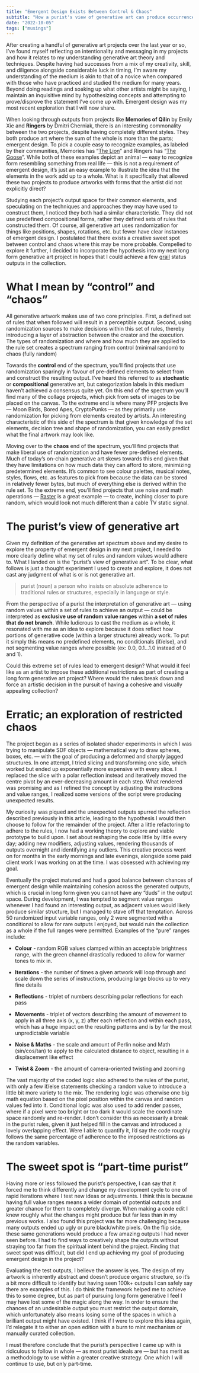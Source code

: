 ```yaml
---
title: "Emergent Design Exists Between Control & Chaos"
subtitle: "How a purist's view of generative art can produce occurrences of emergent design."
date: "2022-10-05"
tags: ["musings"]
---
```


After creating a handful of generative art projects over the last year or so, I’ve found myself reflecting on intentionality and messaging in my projects and how it relates to my understanding generative art theory and techniques. Despite having had successes from a mix of my creativity, skill, and diligence alongside considerable luck in timing, I’m aware my understanding of the medium is akin to that of a novice when compared with those who have practiced and studied the medium for many years. Beyond doing readings and soaking up what other artists might be saying, I maintain an inquisitive mind by hypothesizing concepts and attempting to prove/disprove the statement I’ve come up with. Emergent design was my most recent exploration that I will now share.

<ImageEmbed src="erratic-oob-A.jpg" alt="Erratic Out of Bounds" width={1024} height={682} priority="true" />

When looking through outputs from projects like **Memories of Qilin** by Emily Xie and **Ringers** by Dmitri Cherniak, there is an interesting commonality between the two projects, despite having completely different styles. They both produce art where the sum of the whole is more than the parts; emergent design. To pick a couple easy to recognize examples, as labeled by their communities, Memories has “[The Lion](https://www.artblocks.io/collections/curated/projects/0xa7d8d9ef8d8ce8992df33d8b8cf4aebabd5bd270/282/tokens/282000808)” and Ringers has “[The Goose](https://www.artblocks.io/collections/curated/projects/0xa7d8d9ef8d8ce8992df33d8b8cf4aebabd5bd270/13/tokens/13000879)”. While both of these examples depict an animal — easy to recognize form resembling something from real life — this is not a requirement of emergent design, it’s just an easy example to illustrate the idea that the elements in the work add up to a whole. What is it specifically that allowed these two projects to produce artworks with forms that the artist did not explicitly direct?

Studying each project’s output space for their common elements, and speculating on the techniques and approaches they may have used to construct them, I noticed they both had a similar characteristic. They did not use predefined compositional forms, rather they defined sets of rules that constructed them. Of course, all generative art uses randomization for things like positions, shapes, rotations, etc. but fewer have clear instances of emergent design. I postulated that there exists a creative sweet spot between control and chaos where this may be more probable. Compelled to explore it further, I decided to incorporate the hypothesis into my next long form generative art project in hopes that I could achieve a few [grail](https://showups.io/web3-dictionary/grail/) status outputs in the collection.

# What I mean by “control” and “chaos”

All generative artwork makes use of two core principles. First, a defined set of rules that when followed will result in a perceptible output. Second, using randomization sources to make decisions within this set of rules, thereby introducing a layer of abstraction between the creator and the execution. The types of randomization and where and how much they are applied to the rule set creates a spectrum ranging from control (minimal random) to chaos (fully random)

<ImageEmbed src="proof-of-pep-1620.jpg" alt="Proof of Pepe #1620" width={921} height={921} mode="inset" />

Towards the **control** end of the spectrum, you’ll find projects that use randomization sparingly in favour of pre-defined elements to select from and construct the resulting output. I’ve heard this referred to as **stochastic** or **compositional** generative art, but categorization labels in this medium haven’t achieved a consensus quite yet. On this end of the spectrum you’ll find many of the collage projects, which pick from sets of images to be placed on the canvas. To the extreme end is where many PFP projects live — Moon Birds, Bored Apes, CryptoPunks — as they primarily use randomization for picking from elements created by artists. An interesting characteristic of this side of the spectrum is that given knowledge of the set elements, decision tree and shape of randomization, you can easily predict what the final artwork may look like.

<ImageEmbed
    src="montreal-friend-scale-494.jpg"
    alt="Montreal Friend Scale #494"
    width={1200}
    height={1200}
    mode="inset"
/>

Moving over to the **chaos** end of the spectrum, you’ll find projects that make liberal use of randomization and have fewer pre-defined elements. Much of today’s on-chain generative art skews towards this end given that they have limitations on how much data they can afford to store, minimizing predetermined elements. It’s common to see colour palettes, musical notes, styles, flows, etc. as features to pick from because the data can be stored in relatively fewer bytes, but much of everything else is derived within the rule set. To the extreme end, you’ll find projects that use noise and math operations — [Raster](https://www.artblocks.io/collections/curated/projects/0xa7d8d9ef8d8ce8992df33d8b8cf4aebabd5bd270/341) is a great example — to create, inching closer to pure random, which would look not much different than a cable TV static signal.

# The purist’s view of generative art

Given my definition of the generative art spectrum above and my desire to explore the property of emergent design in my next project, I needed to more clearly define what my set of rules and random values would adhere to. What I landed on is the “purist’s view of generative art”. To be clear, what follows is just a thought experiment I used to create and explore, it does not cast any judgment of what is or is not generative art.

> purist (noun)
> a person who insists on absolute adherence to traditional rules or structures, especially in language or style.

From the perspective of a purist the interpretation of generative art — using random values within a set of rules to achieve an output — could be interpreted as **exclusive use of random value ranges** within **a set of rules that do not branch**. While ludicrous to cast the medium as a whole, it resonated with me as an idea to explore because it does reflect how portions of generative code (within a larger structure) already work. To put it simply this means no predefined elements, no conditionals (if/else), and not segmenting value ranges where possible (ex: 0.0, 0.1…1.0 instead of 0 and 1).

Could this extreme set of rules lead to emergent design? What would it feel like as an artist to impose these additional restrictions as part of creating a long form generative art project? Where would the rules break down and force an artistic decision in the pursuit of having a cohesive and visually appealing collection?

# Erratic; an exploration of restricted chaos

The project began as a series of isolated shader experiments in which I was trying to manipulate SDF objects — mathematical way to draw spheres, boxes, etc. — with the goal of producing a deformed and sharply jagged structures. In one attempt, I tried slicing and transforming one side, which worked but ended up exponentially more expensive with every slice. I replaced the slice with a polar reflection instead and iteratively moved the centre pivot by an ever-decreasing amount in each step. What rendered was promising and as I refined the concept by adjusting the instructions and value ranges, I realized some versions of the script were producing unexpected results.

<ImageEmbed src="erratic-experiments.jpg" alt="Erratic Experiments" width={2666} height={1000} />

My curiosity was piqued and the unexpected outputs spurred the reflection described previously in this article, leading to the hypothesis I would then choose to follow for the remainder of the project. After a little refactoring to adhere to the rules, I now had a working theory to explore and viable prototype to build upon. I set about reshaping the code little by little every day; adding new modifiers, adjusting values, rendering thousands of outputs overnight and identifying any outliers. This creative process went on for months in the early mornings and late evenings, alongside some paid client work I was working on at the time. I was obsessed with achieving my goal.

Eventually the project matured and had a good balance between chances of emergent design while maintaining cohesion across the generated outputs, which is crucial in long form given you cannot have any “duds” in the output space. During development, I was tempted to segment value ranges whenever I had found an interesting output, as adjacent values would likely produce similar structure, but I managed to stave off that temptation. Across 50 randomized input variable ranges, only 2 were segmented with a conditional to allow for rare outputs I enjoyed, but would ruin the collection as a whole if the full ranges were permitted. Examples of the “pure” ranges include:

-   **Colour** - random RGB values clamped within an acceptable brightness range, with the green channel drastically reduced to allow for warmer tones to mix in.

-   **Iterations** - the number of times a given artwork will loop through and scale down the series of instructions, producing large blocks up to very fine details

-   **Reflections** - triplet of numbers describing polar reflections for each pass

-   **Movements** - triplet of vectors describing the amount of movement to apply in all three axis (x, y, z) after each reflection and within each pass, which has a huge impact on the resulting patterns and is by far the most unpredictable variable

-   **Noise & Maths** - the scale and amount of Perlin noise and Math (sin/cos/tan) to apply to the calculated distance to object, resulting in a displacement like effect

-   **Twist & Zoom** - the amount of camera-oriented twisting and zooming

<ImageEmbed src="erratic-oob-B.jpg" alt="Erratic Out of Bounds" width={2400} height={1600} />

The vast majority of the coded logic also adhered to the rules of the purist, with only a few if/else statements checking a random value to introduce a little bit more variety to the mix. The rendering logic was otherwise one big math equation based on the pixel position within the canvas and random values fed into it. Conditional logic was also used to add render passes, where if a pixel were too bright or too dark it would scale the coordinate space randomly and re-render. I don’t consider this as necessarily a break in the purist rules, given it just helped fill in the canvas and introduced a lovely overlapping effect. Were I able to quantify it, I’d say the code roughly follows the same percentage of adherence to the imposed restrictions as the random variables.

# The sweet spot is “part-time purist”

Having more or less followed the purist’s perspective, I can say that it forced me to think differently and change my development cycle to one of rapid iterations where I test new ideas or adjustments. I think this is because having full value ranges means a wider domain of potential outputs and greater chance for them to completely diverge. When making a code edit I knew roughly what the changes might produce but far less than in my previous works. I also found this project was far more challenging because many outputs ended up ugly or pure black/white pixels. On the flip side, these same generations would produce a few amazing outputs I had never seen before. I had to find ways to creatively shape the outputs without straying too far from the spiritual intent behind the project. Finding that sweet spot was difficult, but did I end up achieving my goal of producing emergent design in the project?

Evaluating the test outputs, I believe the answer is yes. The design of my artwork is inherently abstract and doesn’t produce organic structure, so it’s a bit more difficult to identify but having seen 100k+ outputs I can safely say there are examples of this. I do think the framework helped me to achieve this to some degree, but as part of pursuing long form generative I feel I may have lost some of the magic along the way. In order to ensure the chances of an undesirable output you must restrict the output domain, which unfortunately also means losing some of the spaces in which a brilliant output might have existed. I think if I were to explore this idea again, I’d relegate it to either an open edition with a burn to mint mechanism or manually curated collection.

I must therefore conclude that the purist’s perspective I came up with is ridiculous to follow in whole — as most purist ideals are — but has merit as a methodology to use within a greater creative strategy. One which I will continue to use, but only part-time.
